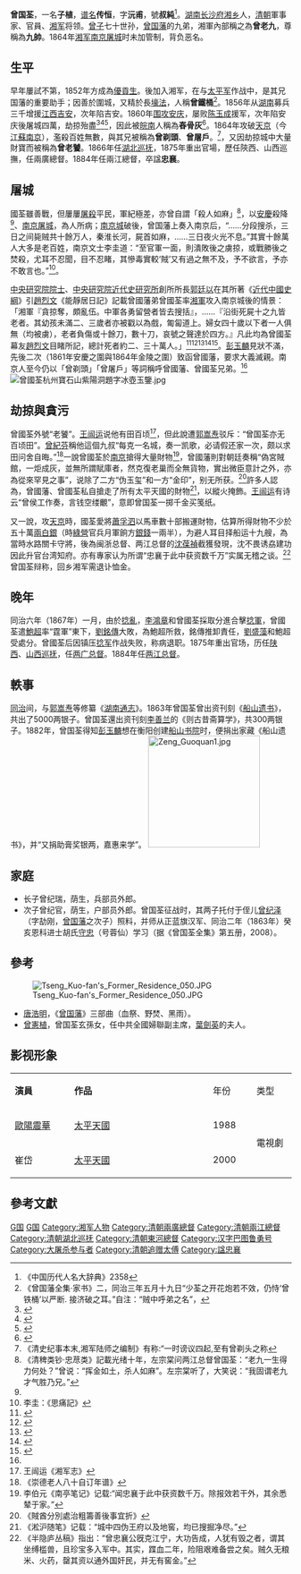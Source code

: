 {{Infobox_Person
| name = 曾国荃
|image= Zeng_Guo_quan_"Ninth_Marshal".jpg
|width= 250px
|occupation= 軍人
| period = 19世紀
|birth_name=曾沅甫
| other_names =九帥
| Sex =男
|birth_date=1824年10月12日（道光四年八月二十）
|birth_place= '''大清'''[[湖南|湖南]][[长沙府|长沙府]][[湘乡|湘乡]]
|death_date= {{death date and age|1890|11|13|1824|10|12}}（光绪十六年十月初二）
|death_place= {{QIN}}江蘇江寧
| nationality = '''大清'''
| residence =
| party =
| religion =
| spouse = 
| relatives =[[曾子|曾子]]七十世孙<br>[[曾国藩|曾国藩]]的九弟
| educate = [[私塾|私塾]]
| past =[[湘军|湘军]]将领<br>[[湖北|湖北]][[巡抚|巡抚]]<br>[[陕西|陕西]]、[[山西|山西]][[巡抚|巡抚]]<br>[[两广总督|两广总督]]<br>[[两江总督|两江总督]]
| work = 攻破[[太平军|太平军]][[安庆|安庆]]、[[天京|天京]]<br>编写[[湖南通志|湖南通志]]
| award = 
}}

'''曾国荃'''{{BD|1824年|10月12日|1890年|11月13日|catIdx=Z曾}}，一名'''子植'''，[[谱名|谱名]]'''传恒'''，字'''沅甫'''，號'''叔純'''<ref>《中国历代人名大辞典》2358</ref>。[[湖南|湖南]][[长沙府|长沙府]][[湘乡|湘乡]]人，[[清朝|清朝]]軍事家、官員、[[湘军|湘军]]将领。[[曾子|曾子]]七十世孙，[[曾国藩|曾国藩]]的九弟，湘軍內部稱之為'''曾老九'''，尊稱為'''九帥'''。1864年[[湘军南京屠城|湘军南京屠城]]时未加管制，背负恶名。

== 生平 ==
早年屢試不第，1852年方成為[[優貢生|優貢生]]。後加入湘军，在与[[太平军|太平军]]作战中，是其兄国藩的重要助手；因善於圍城，又精於長[[堑壕战|壕法]]，人稱'''曾鐵桶'''<ref>《曾国藩全集·家书》二，同治三年五月十九日“少荃之开花炮若不效，仍恃‘曾铁桶’以严断. 接济破之耳。”自注：“贼中呼弟之名”，</ref>。1856年从[[湖南|湖南]]募兵三千增援[[江西|江西]][[吉安市|吉安]]，次年陷吉安。1860年[[安庆之战|围攻安庆]]，屡败[[陈玉成|陈玉成]]援军，次年陷安庆後屠城四萬，劫掠殆盡<ref>{{cite book| url=https://books.google.ca/books/about/%E6%B8%85%E6%94%BF%E5%BA%9C%E9%95%87%E5%8E%8B%E5%A4%AA%E5%B9%B3%E5%A4%A9%E5%9B%BD%E6%A1%A3%E6%A1%88%E5%8F%B2%E6%96%99.html?id=S-J0twAACAAJ&redir_esc=y| title=《清政府鎮壓太平天國檔案史料》| work=《中華古籍資源庫》| publisher=社會科學文獻出版社| ISBN=7801491327| author=呂堅| editor=中國第一歷史檔案館| date=1999| access-date=2022-01-01| archive-date=2021-03-09| archive-url=https://web.archive.org/web/20210309214453/https://books.google.ca/books/about/%E6%B8%85%E6%94%BF%E5%BA%9C%E9%95%87%E5%8E%8B%E5%A4%AA%E5%B9%B3%E5%A4%A9%E5%9B%BD%E6%A1%A3%E6%A1%88%E5%8F%B2%E6%96%99.html?id=S-J0twAACAAJ&redir_esc=y}}</ref><ref>{{cite book| url=https://www.sanmin.com.tw/Product/Index/003802738| title=《能靜居日記》| work=《中華古籍資源庫》| publisher=岳麓書社| ISBN=9787553800028| author=趙烈文| editor=三民網路書店| date=2020-01-15| access-date=2022-01-01| archive-date=2021-03-09| archive-url=https://web.archive.org/web/20210309214459/https://www.sanmin.com.tw/Product/Index/003802738}}</ref><ref name="Anqing">{{Cite web |title=太平天國戰爭史上最慘烈的一戰——安慶保衛戰 |url=https://www.youtube.com/watch?v=RO5TJAug2Ek |author=歷史面面觀 |date=2020-06-21 |access-date=2021-12-31 |location=英國 |archive-date=2022-04-25 |archive-url=https://web.archive.org/web/20220425211217/https://www.youtube.com/watch?v=RO5TJAug2Ek }}</ref>，因此被[[皖南|皖南]]人稱為'''舂骨灰'''<ref name="UK">{{Cite web |title=太平軍與湘軍相比，哪一個更為殘暴？洪秀全的兒子就是最好的證明 |url=https://www.youtube.com/watch?v=aUMouadXKl0 |author=歷史面面觀 |date=2020-05-23 |access-date=2021-12-31 |location=[[英國|英國]] |archive-date=2022-04-19 |archive-url=https://web.archive.org/web/20220419151204/https://www.youtube.com/watch?v=aUMouadXKl0 }}</ref>。1864年攻破[[天京|天京]]（今[[江蘇|江蘇]][[南京|南京]]），濫殺百姓無數，與其兄被稱為'''曾剃頭'''、'''曾屠戶'''。<ref>《清史纪事本末,湘军陆师之编制》有称:“一时谤议四起,至有曾剃头之称</ref>，又因劫掠城中大量財寶而被稱為'''曾老饕'''。1866年任[[湖北巡抚|湖北巡抚]]，1875年重出官場，歷任陝西、山西巡撫，任兩廣總督。1884年任兩江總督，卒諡'''忠襄'''。

==屠城==
{{Main|湘军南京屠城}}
國荃雖善戰，但屢屢[[屠杀|屠殺]]平民，軍紀極差，亦曾自謂「殺人如麻」<ref>《清稗类钞·忠荩类》記載光绪十年，左宗棠问两江总督曾国荃：“老九一生得力何处？”曾说：“挥金如土，杀人如麻”。左宗棠听了，大笑说：“我固谓老九才气胜乃兄。”</ref>，以[[安庆市|安慶]]殺降<ref name="Anqing" />、[[湘军南京屠城|南京屠城]]，為人所病；[[南京市|南京城]]破後，曾国藩上奏入南京后，“……分段搜杀，三日之间毙贼共十餘万人，秦淮长河，屍首如麻，……三日夜火光不息。”其實十餘萬人大多是老百姓，南京文士李圭道：“至官軍一面，則潰敗後之虜掠，或戰勝後之焚殺，尤耳不忍聞，目不忍睹，其慘毒實較‘賊’又有過之無不及，予不欲言，予亦不敢言也。”<ref>李圭：《思痛記》</ref>。

[[中央研究院院士|中央研究院院士]]、[[中央研究院近代史研究所|中央研究院近代史研究所]]創所所長[[郭廷以|郭廷以]]在其所著《[[近代中國史綱|近代中國史綱]]》引[[趙烈文|趙烈文]]《能靜居日記》記載曾國藩弟曾國荃率[[湘軍|湘軍]]攻入南京城後的情景：「湘軍『貪掠奪，頗亂伍。中軍各勇留營者皆去搜括』，……『沿街死屍十之九皆老者。其幼孩未滿二、三歲者亦被戳以為戲，匍匐道上。婦女四十歲以下者一人俱無（均被虜），老者負傷或十餘刀，數十刀，哀號之聲達於四方。』凡此均為曾國荃幕友[[趙烈文|趙烈文]]目睹所記，總計死者約二、三十萬人。」<ref>{{cite book | author=中共南京市委. 党史工作办公室 | author2=中共南京市委宣传部 | title=南京百年风云, 1840-1949 | publisher=南京出版社 | year=1997 | isbn=978-7-80614-356-8 | url=https://books.google.com.tw/books?id=dHR6AAAAIAAJ | language=zh | access-date=2021-08-18 | page=70 | archive-date=2021-09-01 | archive-url=https://web.archive.org/web/20210901065833/https://books.google.com.tw/books?id=dHR6AAAAIAAJ | dead-url=no }}</ref><ref>{{cite book | title=茹芝山房吟草 | publisher=广西人民出版社 | series=广西少数民族古籍丛书 | year=1993 | isbn=978-7-219-02581-9 | url=https://books.google.com.tw/books?id=fUFEAAAAMAAJ | language=zh | access-date=2021-08-18 | page=319 | archive-date=2021-09-01 | archive-url=https://web.archive.org/web/20210901065837/https://books.google.com.tw/books?id=fUFEAAAAMAAJ | dead-url=no }}</ref><ref>{{cite book | title=中国人的历史误读 | publisher=中国社会出版社 | series="公民世纪"书系 | year=2005 | isbn=978-7-5087-0716-7 | url=https://books.google.com.tw/books?id=wGt6AAAAIAAJ | language=zh | access-date=2021-08-18 | page=226 | archive-date=2021-09-01 | archive-url=https://web.archive.org/web/20210901065843/https://books.google.com.tw/books?id=wGt6AAAAIAAJ | dead-url=no }}</ref><ref>{{cite book | title=中国历史大事编年 | publisher=北京出版社 | series=中国历史大事编年 | issue=第 5 卷 | year=1987 | isbn=978-7-200-00180-8 | url=https://books.google.com.tw/books?id=HpZCAAAAYAAJ | language=zh | access-date=2021-08-18 | page=576 | archive-date=2021-09-01 | archive-url=https://web.archive.org/web/20210901071127/https://books.google.com.tw/books?id=HpZCAAAAYAAJ | dead-url=no }}</ref><ref>{{cite book | author=中共南京市委. 党史工作办公室 | author2=中共南京市委宣传部 | title=南京百年风云, 1840-1949 | publisher=南京出版社 | year=1997 | isbn=978-7-80614-356-8 | url=https://books.google.com.tw/books?id=dHR6AAAAIAAJ | language=zh | access-date=2021-08-18 | page=70-71 | archive-date=2021-09-01 | archive-url=https://web.archive.org/web/20210901065833/https://books.google.com.tw/books?id=dHR6AAAAIAAJ | dead-url=no }}</ref>。[[彭玉麟|彭玉麟]]見狀不滿，先後二次（1861年安慶之圍與1864年金陵之圍）致函曾國藩，要求大義滅親。南京人至今仍以「曾剃頭」「曾屠戶」等詞稱呼曾國藩、曾國荃兄弟。<ref name="UK" /> 
[[File:曾國荃杭州寶石山紫陽洞題字冰壺玉鑒.jpg|thumb]]
==劫掠與貪污==
曾國荃外號“老饕”。[[王闿运|王闿运]]说他有田百顷<ref>王闿运《湘军志》</ref>，但此說遭[[郭嵩焘|郭嵩焘]]驳斥：“曾国荃亦无百顷田”。[[曾紀芬|曾紀芬]]稱他這個九叔“每克一名城，奏一凯歌，必请假还家一次，颇以求田问舍自晦。”<ref>《崇德老人八十自订年谱》</ref>一說曾國荃於[[南京|南京]]搶得大量財物<ref>李伯元《南亭笔记》记载:“闻忠襄于此中获资数千万。除报效若干外，其余悉辇于家。”</ref>，曾國藩則對朝廷奏稱“偽宮賊館，一炬成灰，並無所謂賦庫者，然克復老巢而全無貨物，實出微臣意計之外，亦為從來罕見之事”，说除了二方“伪玉玺”和一方“金印”，别无所获。<ref>《賊酋分別處治粗籌善後事宜折》</ref>許多人認為，曾國藩、曾國荃私自搶走了所有太平天國的財物<ref>《淞沪随笔》记载：“城中四伪王府以及地窖，均已搜掘净尽。”</ref>，以縱火掩飾。[[王闿运|王闿运]]有诗云“曾侯工作奏，言钱空缕覼”，意即曾国荃一掷千金买笺纸。

又一說，攻[[天京|天京]]時，國荃愛將[[蕭孚泗|蕭孚泗]]以馬車數十部搬運財物，估算所得財物不少於五十萬[[兩|兩]][[银两|白銀]]（時[[綠營|綠營]]官兵月軍餉方[[銀錢|銀錢]]一兩半），为避人耳目择船运十九艘，為當時水路關卡守將，後為闽浙总督、两江总督的[[沈葆禎|沈葆禎]]截獲發現，沈不畏诱劦建功因此升官台湾知府。亦有專家认为所谓“忠襄于此中获资数千万”实属无稽之谈。<ref>《半隐庐丛稿》指出：“曾忠襄公旣克江宁，大功告成，人犹有毁之者，谓其坐缚槛兽，且珍宝多入军中。其实，蹀血二年，险阻艰难备尝之矣。贼久无粮米、火药，罄其资以通外国奸民，并无有窖金。”</ref>曾国荃辩称，回乡湘军需退讣恤金。

==晚年==
同治六年（1867年）一月，由於[[捻亂|捻亂]]，[[李鴻章|李鴻章]]和曾國荃採取分進合擊[[捻軍|捻軍]]，曾國荃遣[[鮑超|鮑超]]率“霆軍”東下，[[劉銘傳|劉銘傳]]大敗，為鮑超所救，銘傳推卸責任，[[劉盛藻|劉盛藻]]和鮑超受處分。曾國荃后因镇压[[捻军|捻军]]作战失败，称病退职。1875年重出官场，历任[[陕西|陕西]]、[[山西|山西]][[巡抚|巡抚]]，任[[两广总督|两广总督]]。1884年任[[两江总督|两江总督]]。

==軼事==
[[同治|同治]]间，与[[郭嵩焘|郭嵩焘]]等修纂《[[湖南通志|湖南通志]]》。1863年曾国荃曾出资刊刻《[[船山遗书|船山遗书]]》，共出了5000两银子。曾国荃還出资刊刻[[李善兰|李善兰]]的《则古昔斋算学》，共300两银子。1882年，曾国荃得知[[彭玉麟|彭玉麟]]想在衡阳创建[[船山书院|船山书院]]时，便捐出家藏《船山遗书》，并“又捐助膏奖银两，嘉惠来学”。
[[File:Zeng_Guoquan1.jpg|200px]]

==家庭==
*长子曾纪瑞，荫生，兵部员外郎。
*次子曾纪官，荫生，户部员外郎。曾国荃征战时，其两子托付于侄儿[[曾纪泽|曾纪泽]]（字劼刚，[[曾国藩|曾国藩]]之次子）照料，并师从正蓝旗汉军、同治二年（1863年）癸亥恩科进士胡氏[[守忠|守忠]]（号蓉仙）学习（据《曾国荃全集》第五册，2008）。

==參考==
[[File:Tseng_Kuo-fan's_Former_Residence_050.JPG|thumb]]
*[[唐浩明|唐浩明]]，《[[曾国藩_(小说)|曾国藩]]》三部曲（血祭、野焚、黑雨）。
*[[曾憲植|曾憲植]]，曾国荃玄孫女，任中共全國婦聯副主席，[[葉劍英|葉劍英]]的夫人。
== 影视形象 ==
{| class="wikitable" width="60%" border=1
|- style="background: cornflowerblue; color: white;" align="center"
|style="width: 15%;"|'''演員'''||style="width: 35%;"|'''作品'''||style="width: 10%;"|年份||style="width: 10%;"|类型
|-
|[[歐陽震華|歐陽震華]]||[[太平天國_(無綫電視劇)|太平天國]]||1988||rowspan="2"|電視劇
|-
|崔岱||[[太平天國_(2000年電視劇)|太平天國]]||2000
|}
== 參考文獻 ==

{{reflist}}

{{start box}}
{{s-off}}
{{s-before|[[裕寬|裕寬]]}}
{{s-title|[[兩廣總督|兩廣總督]]|任職期間：1882年5月6日－1883年7月13日}}
{{s-after|[[張樹聲|張樹聲]]}}
{{end box}}

{{清朝入祀賢良祠}}

{{權威控制}}

{{DEFAULTSORT:Zeng曾}}
[[Category:湘鄉大界曾氏|G国]]
[[Category:曾姓|G国]]
[[Category:湘军人物|Category:湘军人物]]
[[Category:清朝兩廣總督|Category:清朝兩廣總督]]
[[Category:清朝兩江總督|Category:清朝兩江總督]]
[[Category:清朝湖北巡抚|Category:清朝湖北巡抚]]
[[Category:清朝東河總督|Category:清朝東河總督]]
[[Category:汉字巴图鲁勇号|Category:汉字巴图鲁勇号]]
[[Category:大屠杀参与者|Category:大屠杀参与者]]
[[Category:清朝追赠太傅|Category:清朝追赠太傅]]
[[Category:諡忠襄|Category:諡忠襄]]